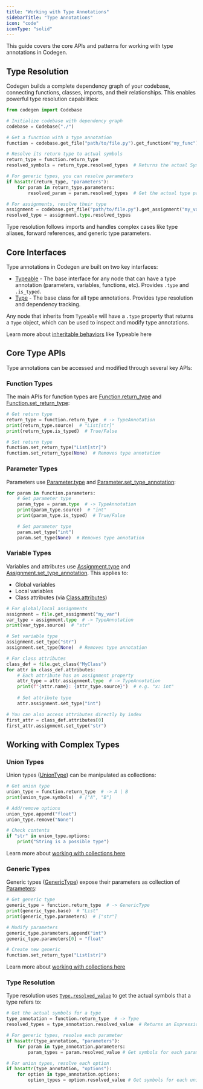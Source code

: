 ```yaml
---
title: "Working with Type Annotations"
sidebarTitle: "Type Annotations"
icon: "code"
iconType: "solid"
---
```


This guide covers the core APIs and patterns for working with type annotations in Codegen.

## Type Resolution

Codegen builds a complete dependency graph of your codebase, connecting functions, classes, imports, and their relationships. This enables powerful type resolution capabilities:

```python
from codegen import Codebase

# Initialize codebase with dependency graph
codebase = Codebase("./")

# Get a function with a type annotation
function = codebase.get_file("path/to/file.py").get_function("my_func")

# Resolve its return type to actual symbols
return_type = function.return_type
resolved_symbols = return_type.resolved_types  # Returns the actual Symbol objects

# For generic types, you can resolve parameters
if hasattr(return_type, "parameters"):
    for param in return_type.parameters:
        resolved_param = param.resolved_types  # Get the actual type parameter symbols

# For assignments, resolve their type
assignment = codebase.get_file("path/to/file.py").get_assignment("my_var")
resolved_type = assignment.type.resolved_types
```

<Tip>
    Type resolution follows imports and handles complex cases like type aliases, forward references, and generic type parameters.
</Tip>

## Core Interfaces

Type annotations in Codegen are built on two key interfaces:

- [Typeable](/api-reference/core/Typeable) - The base interface for any node that can have a type annotation (parameters, variables, functions, etc). Provides `.type` and `.is_typed`.
- [Type](/api-reference/core/Type) - The base class for all type annotations. Provides type resolution and dependency tracking.

Any node that inherits from `Typeable` will have a `.type` property that returns a `Type` object, which can be used to inspect and modify type annotations.

<Tip>Learn more about [inheritable behaviors](/building-with-codegen/inheritable-behaviors) like Typeable here</Tip>

## Core Type APIs

Type annotations can be accessed and modified through several key APIs:

### Function Types

The main APIs for function types are [Function.return_type](/api-reference/python/PyFunction#return-type) and [Function.set_return_type](/api-reference/python/PyFunction#set-return-type):

```python
# Get return type
return_type = function.return_type  # -> TypeAnnotation
print(return_type.source)  # "List[str]"
print(return_type.is_typed)  # True/False

# Set return type
function.set_return_type("List[str]")
function.set_return_type(None)  # Removes type annotation
```

### Parameter Types

Parameters use [Parameter.type](/api-reference/core/Parameter#type) and [Parameter.set_type_annotation](/api-reference/core/Parameter#set-type-annotation):

```python
for param in function.parameters:
    # Get parameter type
    param_type = param.type  # -> TypeAnnotation
    print(param_type.source)  # "int"
    print(param_type.is_typed)  # True/False

    # Set parameter type
    param.set_type("int")
    param.set_type(None)  # Removes type annotation
```

### Variable Types

Variables and attributes use [Assignment.type](/api-reference/core/Assignment#type) and [Assignment.set_type_annotation](/api-reference/core/Assignment#set-type-annotation). This applies to:
- Global variables
- Local variables
- Class attributes (via [Class.attributes](/api-reference/core/Class#attributes))

```python
# For global/local assignments
assignment = file.get_assignment("my_var")
var_type = assignment.type  # -> TypeAnnotation
print(var_type.source)  # "str"

# Set variable type
assignment.set_type("str")
assignment.set_type(None)  # Removes type annotation

# For class attributes
class_def = file.get_class("MyClass")
for attr in class_def.attributes:
    # Each attribute has an assignment property
    attr_type = attr.assignment.type  # -> TypeAnnotation
    print(f"{attr.name}: {attr_type.source}")  # e.g. "x: int"
    
    # Set attribute type
    attr.assignment.set_type("int")

# You can also access attributes directly by index
first_attr = class_def.attributes[0]
first_attr.assignment.set_type("str")
```

## Working with Complex Types

### Union Types

Union types ([UnionType](/api-reference/core/UnionType)) can be manipulated as collections:

```python
# Get union type
union_type = function.return_type  # -> A | B 
print(union_type.symbols)  # ["A", "B"]

# Add/remove options
union_type.append("float")
union_type.remove("None")

# Check contents
if "str" in union_type.options:
    print("String is a possible type")
```
<Tip>Learn more about [working with collections here](/building-with-codegen/collections)</Tip>

### Generic Types

Generic types ([GenericType](/api-reference/core/GenericType)) expose their parameters as collection of [Parameters](/api-reference/core/Parameter):

```python
# Get generic type
generic_type = function.return_type  # -> GenericType
print(generic_type.base)  # "List"
print(generic_type.parameters)  # ["str"]

# Modify parameters
generic_type.parameters.append("int")
generic_type.parameters[0] = "float"

# Create new generic
function.set_return_type("List[str]")
```
<Tip>Learn more about [working with collections here](/building-with-codegen/collections)</Tip>

### Type Resolution

Type resolution uses [`Type.resolved_value`](/api-reference/core/Type#resolved-value) to get the actual symbols that a type refers to:

```python
# Get the actual symbols for a type
type_annotation = function.return_type  # -> Type
resolved_types = type_annotation.resolved_value  # Returns an Expression, likely a Symbol or collection of Symbols

# For generic types, resolve each parameter
if hasattr(type_annotation, "parameters"):
    for param in type_annotation.parameters:
        param_types = param.resolved_value # Get symbols for each parameter

# For union types, resolve each option
if hasattr(type_annotation, "options"):
    for option in type_annotation.options:
        option_types = option.resolved_value # Get symbols for each union option
```

